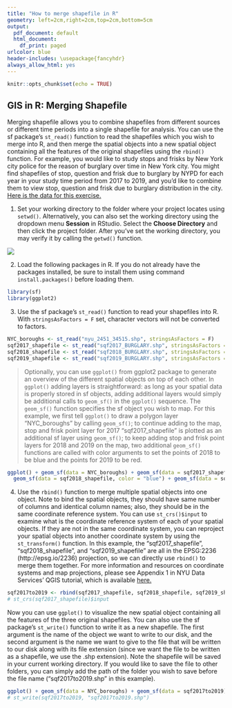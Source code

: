 ```yaml
---
title: "How to merge shapefile in R"
geometry: left=2cm,right=2cm,top=2cm,bottom=5cm
output:
  pdf_document: default
  html_document:
    df_print: paged
urlcolor: blue
header-includes: \usepackage{fancyhdr}
always_allow_html: yes
---
```

\addtolength{\headheight}{2.0cm} 
\pagestyle{fancyplain} 
\lhead{\includegraphics[height=2cm]{logo.png}} 
\renewcommand{\headrulewidth}{0pt} 
\fancyfoot[CO,CE]{Mar. 2021 | http://guides.nyu.edu/gis | data.services@nyu.edu | (212) 998-3434 | Sources: UYPD; NYU SDR| \thepage}

```r
knitr::opts_chunk$set(echo = TRUE)
```

## GIS in R: Merging Shapefile

Merging shapefile allows you to combine shapefiles from different sources or different time periods into a single shapefile for analysis. You can use the sf package’s `st_read()` function to read the shapefiles which you wish to merge into R, and then merge the spatial objects into a new spatial object containing all the features of the original shapefiles using the `rbind()` function. For example, you would like to study stops and frisks by New York city police for the reason of burglary over time in New York city. You might find shapefiles of stop, question and frisk due to burglary by NYPD for each year in your study time period from 2017 to 2019, and you’d like to combine them to view stop, question and frisk due to burglary distribution in the city. [Here is the data for this exercise.](https://drive.google.com/file/d/1FUvE9cVntiq4IleKS0wuxsa2ap5Mfgxg/view)

1. Set your working directory to the folder where your project locates using `setwd()`. Alternatively, you can also set the working directory using the dropdown menu **Session** in RStudio. Select the **Choose Directory** and then click the project folder. After you've set the working directory, you may verify it by calling the `getwd()` function.

![](WorkingDirectory.png)

2. Load the following packages in R. If you do not already have the packages installed, be sure to install them using command `install.packages()` before loading them.

```r
library(sf)
library(ggplot2)
```

3. Use the sf package’s `st_read()` function to read your shapefiles into R. With `stringsAsFactors = F` set, character vectors will not be converted to factors. 

```r
NYC_boroughs <- st_read("nyu_2451_34515.shp", stringsAsFactors = F) 
sqf2017_shapefile <- st_read("sqf2017_BURGLARY.shp", stringsAsFactors = F)
sqf2018_shapefile <- st_read("sqf2018_BURGLARY.shp", stringsAsFactors = F)
sqf2019_shapefile <- st_read("sqf2019_BURGLARY.shp", stringsAsFactors = F)
```

> Optionally, you can use `ggplot()` from ggplot2 package to generate an overview of the different spatial objects on top of each other. In `ggplot()` adding layers is straightforward: as long as your spatial data is properly stored in sf objects, adding additional layers would simply be additional calls to `geom_sf()` in the `ggplot()` sequence. The `geom_sf()` function specifies the sf object you wish to map. For this example, we first tell `ggplot()` to draw a polygon layer "NYC_boroughs" by calling `geom_sf()`; to continue adding to the map, stop and frisk point layer for 2017 "sqf2017_shapefile" is plotted as an additional sf layer using `geom_sf()`; to keep adding stop and frisk point layers for 2018 and 2019 on the map, two additional `geom_sf()` functions are called with color arguments to set the points of 2018 to be blue and the points for 2019 to be red.

```r
ggplot() + geom_sf(data = NYC_boroughs) + geom_sf(data = sqf2017_shapefile) + 
  geom_sf(data = sqf2018_shapefile, color = "blue") + geom_sf(data = sqf2019_shapefile, color = "red")
```
4. Use the `rbind()` function to merge multiple spatial objects into one object. Note to bind the spatial objects, they should have same number of columns and identical column names; also, they should be in the same coordinate reference system. You can use `st_crs()$input` to examine what is the coordinate reference system of each of your spatial objects. If they are not in the same coordinate system, you can reproject your spatial objects into another coordinate system by using the `st_transform()` function. In this example, the "sqf2017_shapefile", "sqf2018_shapefile", and "sqf2019_shapefile" are all in the EPSG:2236 (http://epsg.io/2236) projection, so we can directly use `rbind()` to merge them together. For more information and resources on coordinate systems and map projections, please see Appendix 1 in NYU Data Services’ QGIS tutorial, which is available [here.](https://docs.google.com/document/d/15kOALmDWGI00Hsu-gDthW_b2sm2Auv-MI9qmrjk4h-4/edit#)

```r
sqf2017to2019 <- rbind(sqf2017_shapefile, sqf2018_shapefile, sqf2019_shapefile)
# st_crs(sqf2017_shapefile)$input
```

Now you can use `ggplot()` to visualize the new spatial object containing all the features of the three original shapefiles. You can also use the sf package’s `st_write()` function to write it as a new shapefile. The first argument is the name of the object we want to write to our disk, and the second argument is the name we want to give to the file that will be written to our disk along with its file extension (since we want the file to be written as a shapefile, we use the .shp extension). Note the shapefile will be saved in your current working directory. If you would like to save the file to other folders, you can simply add the path of the folder you wish to save before the file name ("sqf2017to2019.shp" in this example).  

```r
ggplot() + geom_sf(data = NYC_boroughs) + geom_sf(data = sqf2017to2019)
# st_write(sqf2017to2019, "sqf2017to2019.shp")
```

